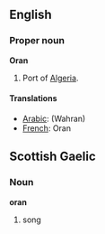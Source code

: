 ==English==

===Proper noun===
{{wikipedia}}
'''Oran'''
# Port of [[Algeria]].

====Translations====

*[[Arabic]]: [[ ]] (Wahran)
*[[French]]: Oran

==Scottish Gaelic==
===Noun===
'''oran'''
# song